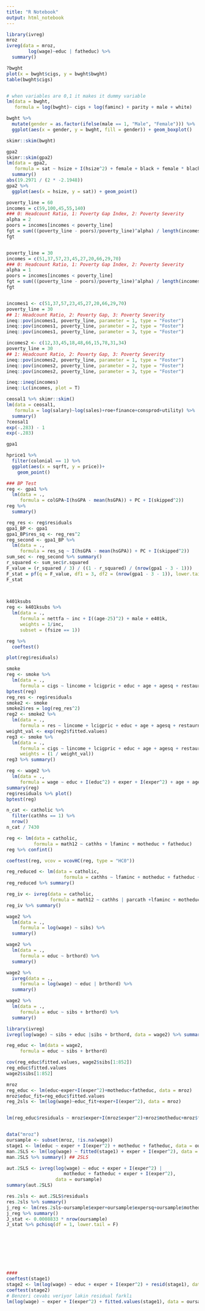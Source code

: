 ```yaml
---
title: "R Notebook"
output: html_notebook
---
```


```r
library(ivreg)
mroz
ivreg(data = mroz, 
        log(wage)~educ | fatheduc) %>%
  summary()


```

```r
?bwght
plot(x = bwght$cigs, y = bwght$bwght)
table(bwght$cigs)


# when variables are 0,1 it makes it dummy variable
lm(data = bwght,
   formula = log(bwght)~ cigs + log(faminc) + parity + male + white)

bwght %>% 
  mutate(gender = as.factor(ifelse(male == 1, "Male", "Female"))) %>% 
  ggplot(aes(x = gender, y = bwght, fill = gender)) + geom_boxplot()

skimr::skim(bwght)
```


```r
gpa2 
skimr::skim(gpa2)
lm(data = gpa2,
   formula = sat ~ hsize + I(hsize^2) + female + black + female * black) %>% 
  summary()
abs(19.2971 / (2 * -2.1948))
gpa2 %>% 
  ggplot(aes(x = hsize, y = sat)) + geom_point()

```

```r
poverty_line = 60
incomes = c(59,100,45,55,140)
### 0: Headcount Ratio, 1: Poverty Gap Index, 2: Poverty Severity
alpha = 2
poors = incomes[incomes < poverty_line]
fgt = sum(((poverty_line - poors)/poverty_line)^alpha) / length(incomes)
fgt



```


```r
poverty_line = 30
incomes = c(51,37,57,23,45,27,20,66,29,70)
### 0: Headcount Ratio, 1: Poverty Gap Index, 2: Poverty Severity
alpha = 1
poors = incomes[incomes < poverty_line]
fgt = sum(((poverty_line - poors)/poverty_line)^alpha) / length(incomes)
fgt



```



```r
incomes1 <- c(51,37,57,23,45,27,20,66,29,70) 
poverty_line = 30
## 1: Headcount Ratio, 2: Poverty Gap, 3: Poverty Severity
ineq::pov(incomes1, poverty_line, parameter = 1, type = "Foster")
ineq::pov(incomes1, poverty_line, parameter = 2, type = "Foster")
ineq::pov(incomes1, poverty_line, parameter = 3, type = "Foster")

```


```r
incomes2 <- c(12,33,45,18,48,66,15,78,31,34) 
poverty_line = 30
## 1: Headcount Ratio, 2: Poverty Gap, 3: Poverty Severity
ineq::pov(incomes2, poverty_line, parameter = 1, type = "Foster")
ineq::pov(incomes2, poverty_line, parameter = 2, type = "Foster")
ineq::pov(incomes2, poverty_line, parameter = 3, type = "Foster")


```


```r

ineq::ineq(incomes)
ineq::Lc(incomes, plot = T)

```


```r
ceosal1 %>% skimr::skim()
lm(data = ceosal1,
   formula = log(salary)~log(sales)+roe+finance+consprod+utility) %>%
  summary()
?ceosal1
exp(-.283) - 1 
exp(-.283)
```


```r
gpa1 
```



```r
hprice1 %>% 
  filter(colonial == 1) %>%
  ggplot(aes(x = sqrft, y = price))+
    geom_point()


```


```r

### BP Test
reg <- gpa1 %>% 
  lm(data = .,
     formula = colGPA~I(hsGPA - mean(hsGPA)) + PC + I(skipped^2))
reg %>% 
  summary()

reg_res <- reg$residuals
gpa1_BP <- gpa1
gpa1_BP$res_sq <- reg_res^2
reg_second <- gpa1_BP %>%
  lm(data = .,
     formula = res_sq ~ I(hsGPA - mean(hsGPA)) + PC + I(skipped^2))
sum_sec <- reg_second %>% summary()
r_squared <- sum_sec$r.squared 
F_value = (r_squared / 3) / ((1 - r_squared) / (nrow(gpa1 - 3 - 1)))
F_stat = pf(q = F_value, df1 = 3, df2 = (nrow(gpa1 - 3 - 1)), lower.tail = F)
F_stat

                            

```

```r
k401ksubs
reg <- k401ksubs %>% 
  lm(data = .,
     formula = nettfa ~ inc + I((age-25)^2) + male + e401k,
     weights = 1/inc,
     subset = (fsize == 1)) 

reg %>% 
  coeftest()

plot(reg$residuals)


```


```r
smoke
reg <- smoke %>% 
  lm(data = .,
     formula = cigs ~ lincome + lcigpric + educ + age + agesq + restaurn)
bptest(reg)
reg_res <- reg$residuals
smoke2 <- smoke
smoke2$res = log(reg_res^2)
reg2 <- smoke2 %>% 
  lm(data = ., 
     formula = res ~ lincome + lcigpric + educ + age + agesq + restaurn)
weight_val <- exp(reg2$fitted.values) 
reg3 <- smoke %>% 
  lm(data = .,
     formula = cigs ~ lincome + lcigpric + educ + age + agesq + restaurn,
     weights = (1 / weight_val))
reg3 %>% summary()

```

```r

reg <- wage2 %>% 
  lm(data = .,
     formula = wage ~ educ + I(educ^2) + exper + I(exper^2) + age + age^2 + married + black) 
summary(reg)
reg$residuals %>% plot()
bptest(reg)


```


```r
n_cat <- catholic %>% 
  filter(cathhs == 1) %>% 
  nrow()
n_cat / 7430

reg <- lm(data = catholic,
          formula = math12 ~ cathhs + lfaminc + motheduc + fatheduc)
reg %>% confint()

coeftest(reg, vcov = vcovHC(reg, type = "HC0"))  

reg_reduced <- lm(data = catholic,
                     formula = cathhs ~ lfaminc + motheduc + fatheduc + parcath)
reg_reduced %>% summary()

reg_iv <- ivreg(data = catholic,
                formula = math12 ~ cathhs | parcath +lfaminc + motheduc + fatheduc)
reg_iv %>% summary()

```


```r
wage2 %>%
  lm(data = .,
     formula = log(wage) ~ sibs) %>% 
  summary()

wage2 %>%
  lm(data = .,
     formula = educ ~ brthord) %>% 
  summary()

wage2 %>%
  ivreg(data = .,
     formula = log(wage) ~ educ | brthord) %>% 
  summary()

wage2 %>% 
  lm(data = .,
     formula = educ ~ sibs + brthord) %>% 
  summary()

library(ivreg)
ivreg(log(wage) ~ sibs + educ |sibs + brthord, data = wage2) %>% summary()

reg_educ <- lm(data = wage2,
     formula = educ ~ sibs + brthord)

cov(reg_educ$fitted.values, wage2$sibs[1:852])
reg_educ$fitted.values
wage2$sibs[1:852]


```


```r
mroz
reg_educ <- lm(educ~exper+I(exper^2)+motheduc+fatheduc, data = mroz)
mroz$educ_fit=reg_educ$fitted.values
reg_2sls <- lm(log(wage)~educ_fit+exper+I(exper^2), data = mroz)


lm(reg_educ$residuals ~ mroz$exper+I(mroz$exper^2)+mroz$motheduc+mroz$fatheduc) %>% summary()



```

```r
data("mroz")
oursample <- subset(mroz, !is.na(wage))
stage1 <- lm(educ ~ exper + I(exper^2) + motheduc + fatheduc, data = oursample)
man.2SLS <- lm(log(wage) ~ fitted(stage1) + exper + I(exper^2), data = oursample)
man.2SLS %>% summary() ## 2SLS

aut.2SLS <- ivreg(log(wage) ~ educ + exper + I(exper^2) |
                     motheduc + fatheduc + exper + I(exper^2),
                  data = oursample)
summary(aut.2SLS)

res.2sls <- aut.2SLS$residuals
res.2sls %>% summary()
j_reg <- lm(res.2sls~oursample$exper+oursample$expersq+oursample$motheduc+oursample$fatheduc)
j_reg %>% summary()
J_stat <- 0.0008833 * nrow(oursample)
J_stat %>% pchisq(df = 1, lower.tail = F)








####
coeftest(stage1)
stage2 <- lm(log(wage) ~ educ + exper + I(exper^2) + resid(stage1), data = oursample)
coeftest(stage2)
# Benzeri cevabı veriyor lakin residual farklı
lm(log(wage) ~ exper + I(exper^2) + fitted.values(stage1), data = oursample) %>% coeftest()

```
























